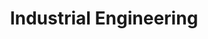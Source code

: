 ---
title: Industrial Engineering
tagline: Leveraging technology, math, and data to generate insights and automate complexities
banner: ./images/ai.webp
bannerPosition: center center
aliases: [] 
tags: []
created: 2022-03-06
updated: 2022-03-06
---